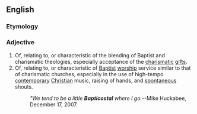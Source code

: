 ==English==
{{wikipedia}}
===Etymology===
{{blend|Baptist|Pentecostal|lang=en}}

===Adjective===
{{en-adj}}

# Of, relating to, or characteristic of the blending of Baptist and charismatic theologies, especially acceptance of the [[charismatic]] [[gifts]].
# Of, relating to, or characteristic of [[Baptist]] [[worship]] service similar to that of charismatic churches, especially in the use of high-tempo [[contemporary]] [[Christian]] music, raising of hands, and [[spontaneous]] shouts. 
#: ''"We tend to be a little '''Bapticostal''' where I go.''--Mike Huckabee, December 17, 2007.